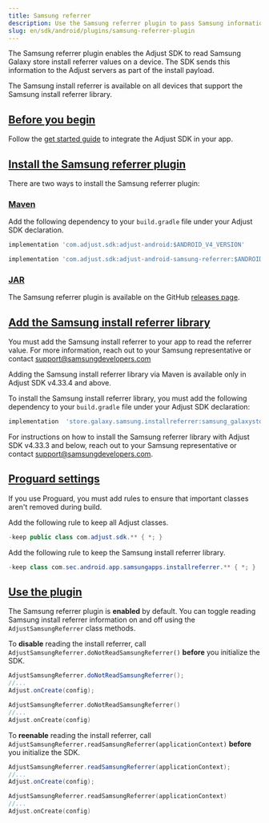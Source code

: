 ```yaml
---
title: Samsung referrer
description: Use the Samsung referrer plugin to pass Samsung information to Adjust.
slug: en/sdk/android/plugins/samsung-referrer-plugin
---
```


The Samsung referrer plugin enables the Adjust SDK to read Samsung Galaxy store install referrer values on a device. The SDK sends this information to the Adjust servers as part of the install payload.

The Samsung install referrer is available on all devices that support the Samsung install referrer library.

## [Before you begin](before-you-begin)

Follow the [get started guide](/en/sdk/android) to integrate the Adjust SDK in your app.

## [Install the Samsung referrer plugin](install-the-samsung-referrer-plugin)

There are two ways to install the Samsung referrer plugin:

### [Maven](maven)

Add the following dependency to your `build.gradle` file under your Adjust SDK declaration.

```groovy title="build.gradle"
implementation 'com.adjust.sdk:adjust-android:$ANDROID_V4_VERSION'

implementation 'com.adjust.sdk:adjust-android-samsung-referrer:$ANDROID_V4_VERSION'
```

### [JAR](jar)

The Samsung referrer plugin is available on the GitHub [releases page](https://github.com/adjust/android_sdk/releases/latest).

## [Add the Samsung install referrer library](add-the-samsung-install-referrer-library)

You must add the Samsung install referrer to your app to read the referrer value. For more information, reach out to your Samsung representative or contact support@samsungdevelopers.com

<Accordion title="Adjust SDK v4.33.4 and above">

<Callout type="important">

Adding the Samsung install referrer library via Maven is available only in Adjust SDK v4.33.4 and above.

</Callout>

To install the Samsung install referrer library, you must add the following dependency to your `build.gradle` file under your Adjust SDK declaration:

```groovy title="build.gradle"
implementation  'store.galaxy.samsung.installreferrer:samsung_galaxystore_install_referrer:3.0.1'
```

</Accordion>

<Accordion title="Adjust SDK v4.33.3 and below">

For instructions on how to install the Samsung referrer library with Adjust SDK v4.33.3 and below, reach out to your Samsung representative or contact support@samsungdevelopers.com.

</Accordion>

## [Proguard settings](proguard-settings)

If you use Proguard, you must add rules to ensure that important classes aren't removed during build.

Add the following rule to keep all Adjust classes.

```java title="Proguard.pro"
-keep public class com.adjust.sdk.** { *; }
```

Add the following rule to keep the Samsung install referrer library.

```java title="Proguard.pro"
-keep class com.sec.android.app.samsungapps.installreferrer.** { *; }
```

## [Use the plugin](use-the-plugin)

The Samsung referrer plugin is **enabled** by default. You can toggle reading Samsung install referrer information on and off using the `AdjustSamsungReferrer` class methods.

To **disable** reading the install referrer, call `AdjustSamsungReferrer.doNotReadSamsungReferrer()` **before** you initialize the SDK.

<Tabs>
<Tab title="Java" sync="java">

```java
AdjustSamsungReferrer.doNotReadSamsungReferrer();
//...
Adjust.onCreate(config);
```

</Tab>
<Tab title="Kotlin" sync="kotlin" >

```kotlin
AdjustSamsungReferrer.doNotReadSamsungReferrer()
//...
Adjust.onCreate(config)
```

</Tab>
</Tabs>

To **reenable** reading the install referrer, call `AdjustSamsungReferrer.readSamsungReferrer(applicationContext)` **before** you initialize the SDK.

<Tabs>
<Tab title="Java" sync="java">

```java
AdjustSamsungReferrer.readSamsungReferrer(applicationContext);
//...
Adjust.onCreate(config);
```

</Tab>
<Tab title="Kotlin" sync="kotlin" >

```kotlin
AdjustSamsungReferrer.readSamsungReferrer(applicationContext)
//...
Adjust.onCreate(config)
```

</Tab>
</Tabs>
